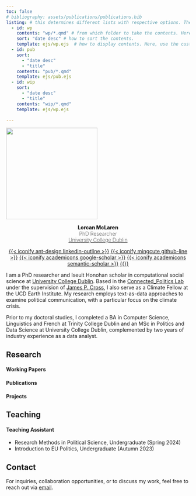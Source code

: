 ```yaml
---
toc: false
# bibliography: assets/publications/publications.bib
listing: # this determines different lists with respective options. These are accessed in the below with the :::{#id}::: syntax.
  - id: wp 
    contents: "wp/*.qmd" # from which folder to take the contents. Here, take all .qmd files from the wp folder. 
    sort: "date desc" # how to sort the contents.
    template: ejs/wp.ejs  # how to display contents. Here, use the customized wp.ejs in the ejs folder.
  - id: pub
    sort: 
      - "date desc"
      - "title"
    contents: "pub/*.qmd"
    template: ejs/pub.ejs
  - id: wip
    sort: 
      - "date desc"
      - "title"
    contents: "wip/*.qmd"
    template: ejs/wp.ejs

---
```


![](images/profile.jpg){.round-image .centre width=250 height=250}
<div style="text-align: center;">
  <span style="font-weight: 800">Lorcan McLaren</span><br>
  <span style="font-weight: 200">PhD Researcher</span><br>
  <span style="font-weight: 200">[University College Dublin](https://www.ucd.ie/)</span>

  <span class="prof-icon">[{{< iconify ant-design linkedin-outline >}}](https://www.linkedin.com/in/lorcanmclaren/)</span>
  <span class="prof-icon">[{{< iconify mingcute github-line >}}](https://github.com/LorcanMcLaren)</span>
  <span class="prof-icon">[{{< iconify academicons google-scholar >}}](https://scholar.google.com/citations?user=vnNon38AAAAJ&hl=en&oi=ao)</span>
  <span class="prof-icon">[{{< iconify academicons semantic-scholar >}}](https://www.semanticscholar.org/author/Lorcan-McLaren/2008212827)</span>
  <span class="prof-icon">[{{<iconify material-symbols mail-outline >}}](mailto:lorcan.mclaren@ucdconnect.ie)</span>
</div>

I am a PhD researcher and Iseult Honohan scholar in computational social science at [University College Dublin](https://www.ucd.ie/spire/). Based in the [Connected_Politics Lab](https://www.ucd.ie/connected_politics/) under the supervision of [James P. Cross](https://scholar.google.com/citations?user=Tx3mu9kAAAAJ&hl=en&oi=ao), I also serve as a Climate Fellow at the UCD Earth Institute. My research employs text-as-data approaches to examine political communication, with a particular focus on the climate crisis.

Prior to my doctoral studies, I completed a BA in Computer Science, Linguistics and French at Trinity College Dublin and an MSc in Politics and Data Science at University College Dublin, complemented by two years of industry experience as a data analyst.

## Research
#### Working Papers 

:::{#wp}
:::

#### Publications 

:::{#pub}
:::

#### Projects

:::{#wip}
:::

## Teaching
#### Teaching Assistant
- Research Methods in Political Science, Undergraduate (Spring 2024)
- Introduction to EU Politics, Undergraduate (Autumn 2023)

## Contact

For inquiries, collaboration opportunities, or to discuss my work, feel free to reach out via [email](mailto:lorcan.mclaren@ucdconnect.ie).